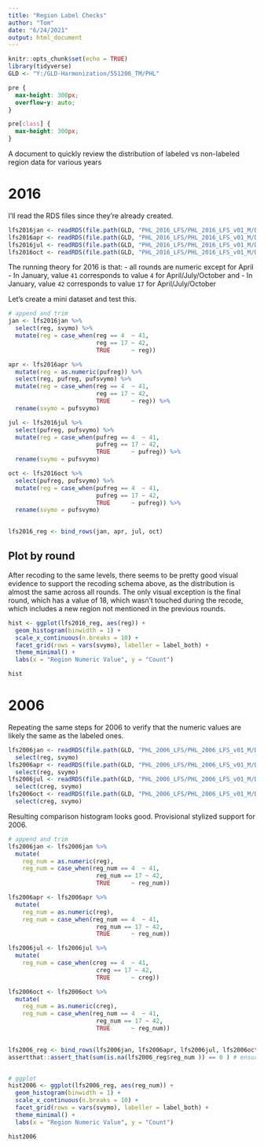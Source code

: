 ```yaml
---
title: "Region Label Checks"
author: "Tom"
date: "6/24/2021"
output: html_document
---
```


```r
knitr::opts_chunk$set(echo = TRUE)
library(tidyverse)
GLD <- "Y:/GLD-Harmonization/551206_TM/PHL"

```


```css
pre {
  max-height: 300px;
  overflow-y: auto;
}

pre[class] {
  max-height: 300px;
}
```
A document to quickly review the distribution of labeled vs non-labeled region data for various years 

# 2016 

I'll read the RDS files since they're already created.
```r
lfs2016jan <- readRDS(file.path(GLD, "PHL_2016_LFS/PHL_2016_LFS_v01_M/Data/R/LFS JAN2016.Rds"))
lfs2016apr <- readRDS(file.path(GLD, "PHL_2016_LFS/PHL_2016_LFS_v01_M/Data/R/LFS APR2016.Rds"))
lfs2016jul <- readRDS(file.path(GLD, "PHL_2016_LFS/PHL_2016_LFS_v01_M/Data/R/LFS JUL2016.Rds"))
lfs2016oct <- readRDS(file.path(GLD, "PHL_2016_LFS/PHL_2016_LFS_v01_M/Data/R/LFS OCT2016.Rds"))

```

The running theory for 2016 is that:
- all rounds are numeric except for April
- In January, value `41` corresponds to value `4` for April/July/October and 
- In January, value `42` corresponds to value `17` for April/July/October 

Let's create a mini dataset and test this.

```r
# append and trim 
jan <- lfs2016jan %>%
  select(reg, svymo) %>%
  mutate(reg = case_when(reg == 4  ~ 41,
                         reg == 17 ~ 42, 
                         TRUE      ~ reg))

apr <- lfs2016apr %>%
  mutate(reg = as.numeric(pufreg)) %>%
  select(reg, pufreg, pufsvymo) %>%
  mutate(reg = case_when(reg == 4  ~ 41,
                         reg == 17 ~ 42, 
                         TRUE      ~ reg)) %>%
  rename(svymo = pufsvymo)

jul <- lfs2016jul %>%
  select(pufreg, pufsvymo) %>%
  mutate(reg = case_when(pufreg == 4  ~ 41,
                         pufreg == 17 ~ 42, 
                         TRUE      ~ pufreg)) %>%
  rename(svymo = pufsvymo)

oct <- lfs2016oct %>%
  select(pufreg, pufsvymo) %>%
  mutate(reg = case_when(pufreg == 4  ~ 41,
                         pufreg == 17 ~ 42, 
                         TRUE      ~ pufreg)) %>%
  rename(svymo = pufsvymo)
  

lfs2016_reg <- bind_rows(jan, apr, jul, oct)

```


## Plot by round

After recoding to the same levels, there seems to be pretty good visual evidence to support the recoding schema above, as the distribution is almost the same across all rounds. The only visual exception is the final round, which has a value of 18, which wasn't touched during the recode, which includes a new region not mentioned in the previous rounds.

```r

hist <- ggplot(lfs2016_reg, aes(reg)) +
  geom_histogram(binwidth = 1) + 
  scale_x_continuous(n.breaks = 10) +
  facet_grid(rows = vars(svymo), labeller = label_both) + 
  theme_minimal() +
  labs(x = "Region Numeric Value", y = "Count")

hist
```


# 2006 

Repeating the same steps for 2006 to verify that the numeric values are likely the same as the labeled ones. 

```r
lfs2006jan <- readRDS(file.path(GLD, "PHL_2006_LFS/PHL_2006_LFS_v01_M/Data/R/LFS JAN2006.Rds")) %>%
  select(reg, svymo)
lfs2006apr <- readRDS(file.path(GLD, "PHL_2006_LFS/PHL_2006_LFS_v01_M/Data/R/LFS APR2006.Rds")) %>%
  select(reg, svymo)
lfs2006jul <- readRDS(file.path(GLD, "PHL_2006_LFS/PHL_2006_LFS_v01_M/Data/R/LFS JUL2006.Rds")) %>%
  select(creg, svymo)
lfs2006oct <- readRDS(file.path(GLD, "PHL_2006_LFS/PHL_2006_LFS_v01_M/Data/R/LFS OCT2006.Rds")) %>%
  select(creg, svymo)

```

Resulting comparison histogram looks good. Provisional stylized support for 2006.

```r
# append and trim 
lfs2006jan <- lfs2006jan %>%
  mutate(
    reg_num = as.numeric(reg),
    reg_num = case_when(reg_num == 4  ~ 41,
                         reg_num == 17 ~ 42, 
                         TRUE      ~ reg_num))

lfs2006apr <- lfs2006apr %>%
  mutate(
    reg_num = as.numeric(reg),
    reg_num = case_when(reg_num == 4  ~ 41,
                         reg_num == 17 ~ 42, 
                         TRUE      ~ reg_num))

lfs2006jul <- lfs2006jul %>%
  mutate(
    reg_num = case_when(creg == 4  ~ 41,
                         creg == 17 ~ 42, 
                         TRUE      ~ creg)) 

lfs2006oct <- lfs2006oct %>%
  mutate(
    reg_num = as.numeric(creg),
    reg_num = case_when(reg_num == 4  ~ 41,
                         reg_num == 17 ~ 42, 
                         TRUE      ~ reg_num))
  

lfs2006_reg <- bind_rows(lfs2006jan, lfs2006apr, lfs2006jul, lfs2006oct)
assertthat::assert_that(sum(is.na(lfs2006_reg$reg_num )) == 0 ) # ensure we have no missing values in the new numeric var


# ggplot 
hist2006 <- ggplot(lfs2006_reg, aes(reg_num)) +
  geom_histogram(binwidth = 1) + 
  scale_x_continuous(n.breaks = 10) +
  facet_grid(rows = vars(svymo), labeller = label_both) + 
  theme_minimal() +
  labs(x = "Region Numeric Value", y = "Count")

hist2006
```

